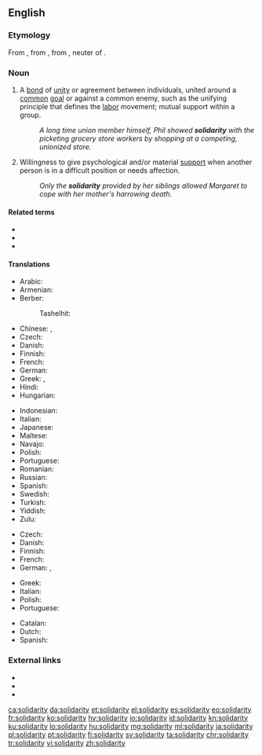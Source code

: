 {{also|Solidarity}} <!-- movement in Poland -->
==English==
{{wikipedia|dab=Solidarity (disambiguation)}}

===Etymology===
From {{etyl|fr|en}} {{m|fr|solidarité||solidarity}}, from {{m|fr|solidaire||characterized by solidarity}}, from {{etyl|la|en}} {{m|la|solidum||whole sum}}, neuter of {{m|la|solidus||solid}}.

===Noun===
{{en-noun|~|solidarities}}

# {{label|en|countable}} A [[bond]] of [[unity]] or agreement between individuals, united around a [[common]] [[goal]] or against a common enemy, such as the unifying principle that defines the [[labor]] movement; mutual support within a group.
#: ''A long time union member himself, Phil showed '''solidarity''' with the picketing grocery store workers by shopping at a competing, unionized store.''
# {{label|en|uncountable}} Willingness to give psychological and/or material [[support]] when another person is in a difficult position or needs affection.
#: ''Only the '''solidarity''' provided by her siblings allowed Margaret to cope with her mother's harrowing death.''

====Related terms====
* {{l|en|solid}}
* {{l|en|solidary}}
* {{l|en|solidus}}

====Translations====
{{trans-top|unifying bond between individuals with common goal or enemy}}
* Arabic: {{t|ar|تَضَامُن|m}}
* Armenian: {{t+|hy|համերաշխություն}}
* Berber:
*: Tashelhit: {{t|shi|tiwizi|f}}
* Chinese: {{t|cmn|團結|sc=Hani}}, {{t|cmn|团结|tr=tuánjié|sc=Hani}}
* Czech: {{t+|cs|solidarita|f}}
* Danish: {{t+|da|solidaritet}}
* Finnish: {{t+|fi|solidaarisuus}}
* French: {{t+|fr|solidarité|f}}
* German: {{t+|de|Solidarität|f}}
* Greek: {{t+|el|αλληλεγγύη}}, {{t+|el|συναδελφικότητα|f}}
* Hindi: {{t|hi|एकता|tr=ēkatā}}
* Hungarian: {{t+|hu|szolidaritás}}
{{trans-mid}}
* Indonesian: {{t+|id|solidaritas}}
* Italian: {{t+|it|solidarietà|f}}
* Japanese: {{t+|ja|連帯|tr=rentai}}
* Maltese: {{t|mt|solidarjetà}}
* Navajo: {{t|nv|łaʼ ídlį́}}
* Polish: {{t+|pl|solidarność|f}}
* Portuguese: {{t+|pt|solidariedade|f}}
* Romanian: {{t+|ro|solidaritate|f}}
* Russian: {{t+|ru|солида́рность|f}}
* Spanish: {{t+|es|solidaridad|f}}
* Swedish: {{t+|sv|solidaritet|c}}
* Turkish: {{t+|tr|dayanışma}}
* Yiddish: {{t|yi|סאָלידאַרישקייט|tr=solidarishkayt|sc=Hebr}}
* Zulu: {{t|zu|ubuntu|c14}}
{{trans-bottom}}

{{trans-top|psychological or material support}}
* Czech: {{t+|cs|solidarita|f}}
* Danish: {{t+|da|solidaritet}}
* Finnish: {{t+|fi|tuki}}
* French: {{t+|fr|solidarité|f}}
* German: {{t+|de|Solidarität|f}}, {{t+|de|Unterstützung|f}}
{{trans-mid}}
* Greek: {{t+|el|αλληλεγγύη|f}}
* Italian: {{t+|it|solidarietà|f}}
* Polish: {{t+|pl|solidarność|f}}
* Portuguese: {{t+|pt|solidariedade|f}}
{{trans-bottom}}

{{checktrans-top}}
* Catalan: {{t-check|ca|solidaritat}}
* Dutch: {{t-check|nl|solidariteit}}
* Spanish: {{t-check|es|solidaridad}}
{{trans-bottom}}

===External links===
* {{R:Webster 1913}}
* {{R:Century 1911}}
* {{R:OneLook}}

[[ca:solidarity]]
[[da:solidarity]]
[[et:solidarity]]
[[el:solidarity]]
[[es:solidarity]]
[[eo:solidarity]]
[[fr:solidarity]]
[[ko:solidarity]]
[[hy:solidarity]]
[[io:solidarity]]
[[id:solidarity]]
[[kn:solidarity]]
[[ku:solidarity]]
[[lo:solidarity]]
[[hu:solidarity]]
[[mg:solidarity]]
[[ml:solidarity]]
[[ja:solidarity]]
[[pl:solidarity]]
[[pt:solidarity]]
[[fi:solidarity]]
[[sv:solidarity]]
[[ta:solidarity]]
[[chr:solidarity]]
[[tr:solidarity]]
[[vi:solidarity]]
[[zh:solidarity]]
